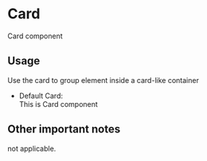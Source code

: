 
<Meta title='Design System|Card' component={Card} />

# Card

Card component

## Usage

Use the card to group element inside a card-like container

- Default Card:
  <Story name='Default'>
    <Card>
      <div>This is Card component</div>
    </Card>
  </Story>

## Other important notes

not applicable.
